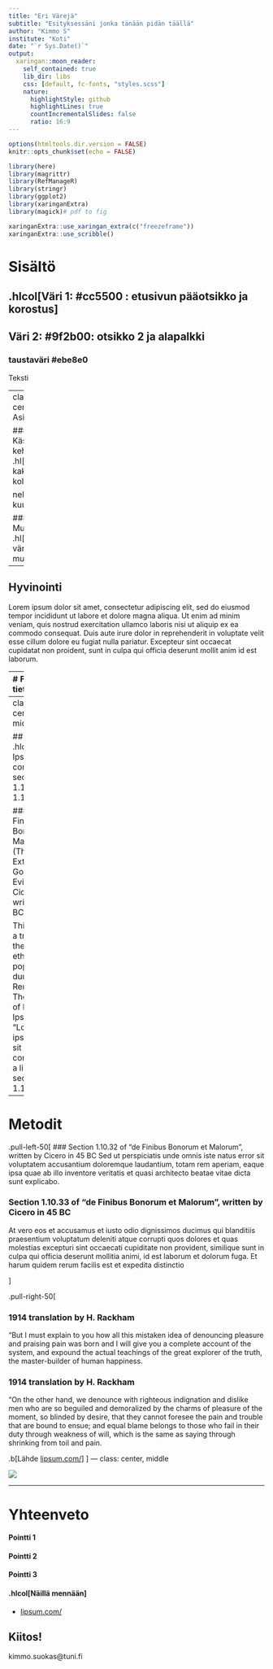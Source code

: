 ```yaml
---
title: "Eri Värejä"
subtitle: "Esityksessäni jonka tänään pidän täällä"
author: "Kimmo S"
institute: "Koti"
date: "`r Sys.Date()`"
output:
  xaringan::moon_reader:
    self_contained: true
    lib_dir: libs
    css: [default, fc-fonts, "styles.scss"]
    nature:
      highlightStyle: github
      highlightLines: true
      countIncrementalSlides: false
      ratio: 16:9
---
```


```r
options(htmltools.dir.version = FALSE)
knitr::opts_chunk$set(echo = FALSE)

library(here)
library(magrittr)
library(RefManageR)
library(stringr)
library(ggplot2)
library(xaringanExtra)
library(magick)# pdf to fig
```

```r
xaringanExtra::use_xaringan_extra(c("freezeframe"))
xaringanExtra::use_scribble()
```


# Sisältö


## .hlcol[Väri 1: #cc5500 : etusivun pääotsikko ja korostus]
## Väri 2:  #9f2b00: otsikko 2 ja alapalkki
### taustaväri #ebe8e0

Teksti 


---
class: center
# Asia 1

### Käsittiden kehitys
.hl[yksi - kaksi - kolme]

neljä viisi kuusi

### Muuttujat
.hl[Esim. väri] ja muoto

--

## Hyvinointi

Lorem ipsum dolor sit amet, consectetur adipiscing elit, sed do eiusmod tempor incididunt ut labore et dolore magna aliqua. Ut enim ad minim veniam, quis nostrud exercitation ullamco laboris nisi ut aliquip ex ea commodo consequat. Duis aute irure dolor in reprehenderit in voluptate velit esse cillum dolore eu fugiat nulla pariatur. Excepteur sint occaecat cupidatat non proident, sunt in culpa qui officia deserunt mollit anim id est laborum.

---
# Faktoja ja tietoja

.pull-left-60[

#### Lorem Ipsum is simply dummy text of the printing and typesetting industry.

#### Lorem Ipsum has been the industry's standard dummy text ever .hlcol[since the 1500s], when an unknown printer took a galley of type and scrambled it to make a type specimen book.

#### It has survived not only five centuries, but also the leap into electronic typesetting 

Kuva: Contrary to popular belief, Lorem Ipsum is not simply random text. It has roots in a piece of classical Latin literature from 45 BC, making it over 2000 years old.
]
.pull-right-40[


```r
ggplot(cars, aes(x=speed))+
  geom_bar(fill='gray')+
  theme_bw()
```

]


???
Kommentti

---
class: center, middle 

 
## .hlcol[Lorem Ipsum comes from sections 1.10.32 and 1.10.33 of ]

### "de Finibus Bonorum et Malorum" (The Extremes of Good and Evil) by Cicero, written in 45 BC.

This book is a treatise on the theory of ethics, very popular during the Renaissance. The first line of Lorem Ipsum, "Lorem ipsum dolor sit amet..", comes from a line in section 1.10.32.

---

# Metodit

.pull-left-50[
### Section 1.10.32 of "de Finibus Bonorum et Malorum", written by Cicero in 45 BC
Sed ut perspiciatis unde omnis iste natus error sit voluptatem accusantium doloremque laudantium, totam rem aperiam, eaque ipsa quae ab illo inventore veritatis et quasi architecto beatae vitae dicta sunt explicabo.

### Section 1.10.33 of "de Finibus Bonorum et Malorum", written by Cicero in 45 BC
At vero eos et accusamus et iusto odio dignissimos ducimus qui blanditiis praesentium voluptatum deleniti atque corrupti quos dolores et quas molestias excepturi sint occaecati cupiditate non provident, similique sunt in culpa qui officia deserunt mollitia animi, id est laborum et dolorum fuga. Et harum quidem rerum facilis est et expedita distinctio

]

.pull-right-50[

### 1914 translation by H. Rackham

"But I must explain to you how all this mistaken idea of denouncing pleasure and praising pain was born and I will give you a complete account of the system, and expound the actual teachings of the great explorer of the truth, the master-builder of human happiness.


### 1914 translation by H. Rackham

"On the other hand, we denounce with righteous indignation and dislike men who are so beguiled and demoralized by the charms of pleasure of the moment, so blinded by desire, that they cannot foresee the pain and trouble that are bound to ensue; and equal blame belongs to those who fail in their duty through weakness of will, which is the same as saying through shrinking from toil and pain. 


.b[Lähde
[lipsum.com/](https://www.lipsum.com/)
]
]
---
class: center, middle

![](gradient.gif)

---

# Yhteenveto

#### Pointti 1

#### Pointti 2

#### Pointti 3

#### .hlcol[Näillä mennään]
- [lipsum.com/](https://www.lipsum.com/)

## Kiitos!

kimmo.suokas@tuni.fi

